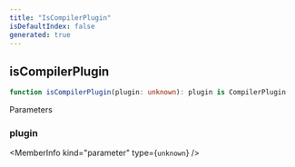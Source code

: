 ```yaml
---
title: "IsCompilerPlugin"
isDefaultIndex: false
generated: true
---
```



<!-- This file was generated from the CommandKit source. Do not modify. Instead, re-run the "docgen" script -->


## isCompilerPlugin

<GenerationInfo sourceFile="packages/commandkit/src/plugins/CompilerPlugin.ts" sourceLine="37" packageName="commandkit" />



```ts title="Signature"
function isCompilerPlugin(plugin: unknown): plugin is CompilerPlugin
```
Parameters

### plugin

<MemberInfo kind="parameter" type={`unknown`} />

